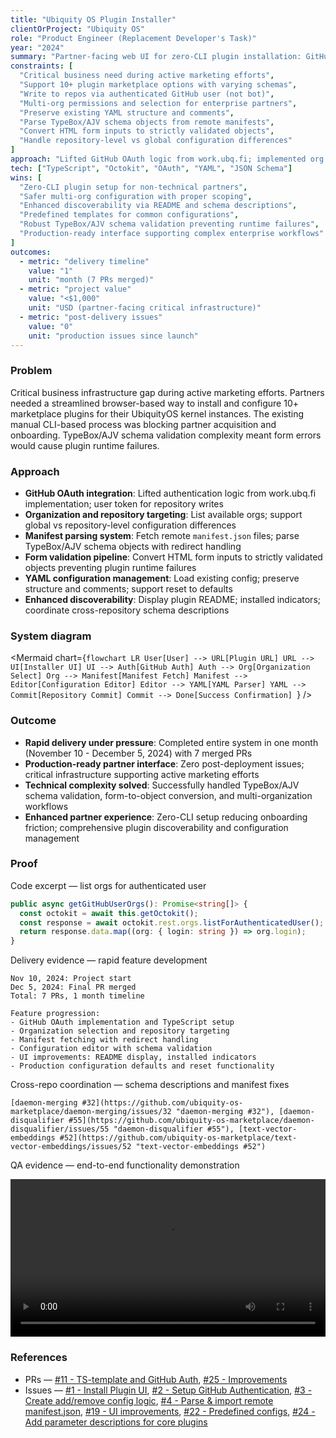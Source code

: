 ```yaml
---
title: "Ubiquity OS Plugin Installer"
clientOrProject: "Ubiquity OS"
role: "Product Engineer (Replacement Developer's Task)"
year: "2024"
summary: "Partner-facing web UI for zero-CLI plugin installation: GitHub OAuth, organization selection, manifest parsing, YAML configuration editing, and direct repository commits. Built end-to-end in one month after original assignee made no progress."
constraints: [
  "Critical business need during active marketing efforts",
  "Support 10+ plugin marketplace options with varying schemas",
  "Write to repos via authenticated GitHub user (not bot)",
  "Multi-org permissions and selection for enterprise partners",
  "Preserve existing YAML structure and comments",
  "Parse TypeBox/AJV schema objects from remote manifests",
  "Convert HTML form inputs to strictly validated objects",
  "Handle repository-level vs global configuration differences"
]
approach: "Lifted GitHub OAuth logic from work.ubq.fi; implemented org selection and repository targeting; built manifest fetching system with redirect handling; created YAML parser preserving structure; developed form-to-schema validation pipeline; added README display and plugin status indicators; coordinated cross-repository schema description updates."
tech: ["TypeScript", "Octokit", "OAuth", "YAML", "JSON Schema"]
wins: [
  "Zero-CLI plugin setup for non-technical partners",
  "Safer multi-org configuration with proper scoping",
  "Enhanced discoverability via README and schema descriptions",
  "Predefined templates for common configurations",
  "Robust TypeBox/AJV schema validation preventing runtime failures",
  "Production-ready interface supporting complex enterprise workflows"
]
outcomes:
  - metric: "delivery timeline"
    value: "1"
    unit: "month (7 PRs merged)"
  - metric: "project value"
    value: "<$1,000"
    unit: "USD (partner-facing critical infrastructure)"
  - metric: "post-delivery issues"
    value: "0"
    unit: "production issues since launch"
---
```


### Problem
Critical business infrastructure gap during active marketing efforts. Partners needed a streamlined browser-based way to install and configure 10+ marketplace plugins for their UbiquityOS kernel instances. The existing manual CLI-based process was blocking partner acquisition and onboarding. TypeBox/AJV schema validation complexity meant form errors would cause plugin runtime failures.

### Approach
- **GitHub OAuth integration**: Lifted authentication logic from work.ubq.fi implementation; user token for repository writes
- **Organization and repository targeting**: List available orgs; support global vs repository-level configuration differences
- **Manifest parsing system**: Fetch remote `manifest.json` files; parse TypeBox/AJV schema objects with redirect handling
- **Form validation pipeline**: Convert HTML form inputs to strictly validated objects preventing plugin runtime failures
- **YAML configuration management**: Load existing config; preserve structure and comments; support reset to defaults
- **Enhanced discoverability**: Display plugin README; installed indicators; coordinate cross-repository schema descriptions


### System diagram

<Mermaid
  chart={`flowchart LR
    User[User] --> URL[Plugin URL]
    URL --> UI[Installer UI]
    UI --> Auth[GitHub Auth]
    Auth --> Org[Organization Select]
    Org --> Manifest[Manifest Fetch]
    Manifest --> Editor[Configuration Editor]
    Editor --> YAML[YAML Parser]
    YAML --> Commit[Repository Commit]
    Commit --> Done[Success Confirmation]
  `}
/>

### Outcome
- **Rapid delivery under pressure**: Completed entire system in one month (November 10 - December 5, 2024) with 7 merged PRs
- **Production-ready partner interface**: Zero post-deployment issues; critical infrastructure supporting active marketing efforts
- **Technical complexity solved**: Successfully handled TypeBox/AJV schema validation, form-to-object conversion, and multi-organization workflows
- **Enhanced partner experience**: Zero-CLI setup reducing onboarding friction; comprehensive plugin discoverability and configuration management

### Proof
Code excerpt — list orgs for authenticated user

```ts
public async getGitHubUserOrgs(): Promise<string[]> {
  const octokit = await this.getOctokit();
  const response = await octokit.rest.orgs.listForAuthenticatedUser();
  return response.data.map((org: { login: string }) => org.login);
}
```

Delivery evidence — rapid feature development

```text
Nov 10, 2024: Project start
Dec 5, 2024: Final PR merged
Total: 7 PRs, 1 month timeline

Feature progression:
- GitHub OAuth implementation and TypeScript setup
- Organization selection and repository targeting
- Manifest fetching with redirect handling
- Configuration editor with schema validation
- UI improvements: README display, installed indicators
- Production configuration defaults and reset functionality
```

Cross-repo coordination — schema descriptions and manifest fixes

```text
[daemon-merging #32](https://github.com/ubiquity-os-marketplace/daemon-merging/issues/32 "daemon-merging #32"), [daemon-disqualifier #55](https://github.com/ubiquity-os-marketplace/daemon-disqualifier/issues/55 "daemon-disqualifier #55"), [text-vector-embeddings #52](https://github.com/ubiquity-os-marketplace/text-vector-embeddings/issues/52 "text-vector-embeddings #52")
```

QA evidence — end-to-end functionality demonstration

<video controls width="100%">
  <source src="https://github.com/user-attachments/assets/490b4344-144d-4d10-a454-b2e61fffd9a8" type="video/mp4"/>
  E2E UI demonstration: OAuth flow, organization selection, plugin configuration, and repository commit
</video>

### References
- PRs — [#11 - TS-template and GitHub Auth](https://github.com/ubiquity-os/ubiquity-os-plugin-installer/pull/11 "TS-template and GitHub Auth"), [#25 - Improvements](https://github.com/ubiquity-os/ubiquity-os-plugin-installer/pull/25 "Improvements")
- Issues — [#1 - Install Plugin UI](https://github.com/ubiquity-os/ubiquity-os-plugin-installer/issues/1 "Install Plugin UI"), [#2 - Setup GitHub Authentication](https://github.com/ubiquity-os/ubiquity-os-plugin-installer/issues/2 "Setup GitHub Authentication"), [#3 - Create add/remove config logic](https://github.com/ubiquity-os/ubiquity-os-plugin-installer/issues/3 "Create add/remove config logic"), [#4 - Parse & import remote manifest.json](https://github.com/ubiquity-os/ubiquity-os-plugin-installer/issues/4 "Parse & import remote manifest.json"), [#19 - UI improvements](https://github.com/ubiquity-os/ubiquity-os-plugin-installer/issues/19 "UI improvements"), [#22 - Predefined configs](https://github.com/ubiquity-os/ubiquity-os-plugin-installer/issues/22 "Predefined configs"), [#24 - Add parameter descriptions for core plugins](https://github.com/ubiquity-os/ubiquity-os-plugin-installer/issues/24 "Add parameter descriptions for core plugins")


